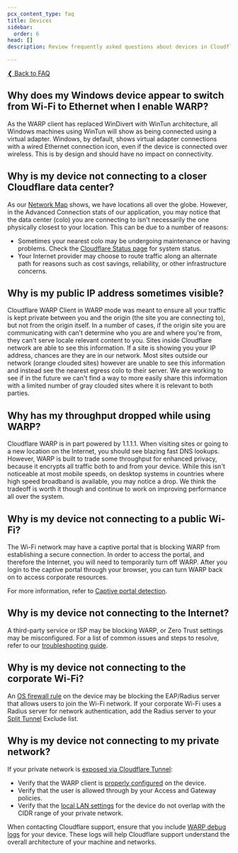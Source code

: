 ```yaml
---
pcx_content_type: faq
title: Devices
sidebar:
  order: 6
head: []
description: Review frequently asked questions about devices in Cloudflare Zero Trust.

---
```


[❮ Back to FAQ](/cloudflare-one/faq/)

## Why does my Windows device appear to switch from Wi-Fi to Ethernet when I enable WARP?

As the WARP client has replaced WinDivert with WinTun architecture, all Windows machines using WinTun will show as being connected using a virtual adapter. Windows, by default, shows virtual adapter connections with a wired Ethernet connection icon, even if the device is connected over wireless. This is by design and should have no impact on connectivity.

## Why is my device not connecting to a closer Cloudflare data center?

As our [Network Map](https://www.cloudflare.com/en-gb/network/) shows, we have locations all over the globe. However, in the Advanced Connection stats of our application, you may notice that the data center (colo) you are connecting to isn't necessarily the one physically closest to your location. This can be due to a number of reasons:

* Sometimes your nearest colo may be undergoing maintenance or having problems. Check the [Cloudflare Status page](https://www.cloudflarestatus.com/) for system status.
* Your Internet provider may choose to route traffic along an alternate path for reasons such as cost savings, reliability, or other infrastructure concerns.

## Why is my public IP address sometimes visible?

Cloudflare WARP Client in WARP mode was meant to ensure all your traffic is kept private between you and the origin (the site you are connecting to), but not from the origin itself. In a number of cases, if the origin site you are communicating with can't determine who you are and where you're from, they can't serve locale relevant content to you.
Sites inside Cloudflare network are able to see this information. If a site is showing you your IP address, chances are they are in our network. Most sites outside our network (orange clouded sites) however are unable to see this information and instead see the nearest egress colo to their server. We are working to see if in the future we can't find a way to more easily share this information with a limited number of gray clouded sites where it is relevant to both parties.

## Why has my throughput dropped while using WARP?

Cloudflare WARP is in part powered by 1.1.1.1. When visiting sites or going to a new location on the Internet, you should see blazing fast DNS lookups. However, WARP is built to trade some throughput for enhanced privacy, because it encrypts all traffic both to and from your device. While this isn't noticeable at most mobile speeds, on desktop systems in countries where high speed broadband is available, you may notice a drop. We think the tradeoff is worth it though and continue to work on improving performance all over the system.

## Why is my device not connecting to a public Wi-Fi?

The Wi-Fi network may have a captive portal that is blocking WARP from establishing a secure connection. In order to access the portal, and therefore the Internet, you will need to temporarily turn off WARP. After you login to the captive portal through your browser, you can turn WARP back on to access corporate resources.

For more information, refer to [Captive portal detection](/cloudflare-one/connections/connect-devices/warp/configure-warp/warp-settings/captive-portals/).

## Why is my device not connecting to the Internet?

A third-party service or ISP may be blocking WARP, or Zero Trust settings may be misconfigured. For a list of common issues and steps to resolve, refer to our [troubleshooting guide](/cloudflare-one/connections/connect-devices/warp/troubleshooting/common-issues/).

## Why is my device not connecting to the corporate Wi-Fi?

An [OS firewall rule](/cloudflare-one/connections/connect-devices/warp/configure-warp/route-traffic/warp-architecture/#system-firewall) on the device may be blocking the EAP/Radius server that allows users to join the Wi-Fi network. If your corporate Wi-Fi uses a Radius server for network authentication, add the Radius server to your [Split Tunnel](/cloudflare-one/connections/connect-devices/warp/configure-warp/route-traffic/split-tunnels/) Exclude list.

## Why is my device not connecting to my private network?

If your private network is [exposed via Cloudflare Tunnel](/cloudflare-one/connections/connect-networks/private-net/cloudflared/):

* Verify that the WARP client is [properly configured](/cloudflare-one/connections/connect-networks/private-net/cloudflared/#device-configuration) on the device.
* Verify that the user is allowed through by your Access and Gateway policies.
* Verify that the [local LAN settings](/cloudflare-one/connections/connect-networks/private-net/cloudflared/#router-configuration) for the device do not overlap with the CIDR range of your private network.

When contacting Cloudflare support, ensure that you include [WARP debug logs](/cloudflare-one/connections/connect-devices/warp/troubleshooting/warp-logs/) for your device. These logs will help Cloudflare support understand the overall architecture of your machine and networks.
